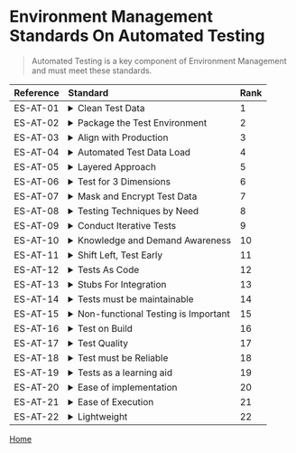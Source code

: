 # Environment Management Standards On Automated Testing

> Automated Testing is a key component of Environment Management and must meet these standards.

| Reference    | Standard                                                                  | Rank |
| :---         | :---                                                                      | :--- |
| ES-AT-01    | <details><summary>Clean Test Data</summary><p>Test data is clean, useful, and immediately available for teams</p></details>       | 1 |
| ES-AT-02    | <details><summary>Package the Test Environment</summary><p>Package the entire test environment, config, lookup data and code.</p></details>            | 2 |
| ES-AT-03    | <details><summary>Align with Production</summary><p>align correctly with the production/live environments, with minimal distortions and variations, to avoid bugs and failures in production</p></details>            | 3 |
| ES-AT-04    | <details><summary>Automated Test Data Load</summary><p>Test data loads and test data seeding must be automated</p></details>            | 4 |
| ES-AT-05    | <details><summary>Layered Approach</summary><p>Layer the testing from left to right (path to production) as unit, functional, regression, smoke, integration, validation, canary. </p></details>            | 5 |
| ES-AT-06    | <details><summary>Test for 3 Dimensions</summary><p>Test for Cost, Quality and Time</p></details>            | 6|
| ES-AT-07    | <details><summary>Mask and Encrypt Test Data</summary><p>Test data is a source for cyber threats and must be masked and encrypted.</p></details>            | 7 |
| ES-AT-08    | <details><summary>Testing Techniques by Need</summary><p>According to the need, pick out the testing techniques and implement them</p></details>            | 8 |
| ES-AT-09    | <details><summary>Conduct Iterative Tests</summary><p>Iterative tests increase the flexibility, find bugs quickly and adapt to scope change</p></details>            | 9 |
| ES-AT-10    | <details><summary>Knowledge and Demand Awareness</summary><p>Testers writing a test case should develop a knowledge base according to customer demands. Tests are meaningless otherwise.</p></details>            | 10 |
| ES-AT-11    | <details><summary>Shift Left, Test Early</summary><p>Fixing bugs or defects is easier at the early stages of the software development process, rather than at later stage</p></details>            | 11 |
| ES-AT-12    | <details><summary>Tests As Code</summary><p>Treat test environments as code by controlling their configurations, aligning them to production, and publishing to the clients that need them</p></details>            | 12 |
| ES-AT-13    | <details><summary>Stubs For Integration</summary><p>Identify and document all application dependencies, and ensuring that interfaces are either replicated or stubs are provided to support integration testing</p></details>            | 13 |
| ES-AT-14    | <details><summary>Tests must be maintainable</summary><p>Automation should also take into account the maintenance of the test scenarios and should be adaptable to changes</p></details>            | 14 |
| ES-AT-15    | <details><summary>Non-functional Testing is Important</summary><p>Security, stability, and performance must also be tested</p></details>            | 15 |
| ES-AT-16    | <details><summary>Test on Build</summary><p>The test automation should be scheduled with Continuous Integration</p></details>            | 16 |
| ES-AT-17    | <details><summary>Test Quality</summary><p>Tests should improve quality</p></details>            | 17 |
| ES-AT-18    | <details><summary>Test must be Reliable</summary><p>Tests should reduce the risk of introducing failures.</p></details>            | 18 |
| ES-AT-19    | <details><summary>Tests as a learning aid</summary><p>Testing helps to understand the code</p></details>            | 19 |
| ES-AT-20    | <details><summary>Ease of implementation</summary><p>Tests must be easy to write</p></details>            | 20 |
| ES-AT-21    | <details><summary>Ease of Execution</summary><p>A test suite must be easy to run</p></details>            | 21 |
| ES-AT-22    | <details><summary>Lightweight</summary><p>A test suite should need minimal maintenance</p></details>            | 22 |


[Home](standards.mdx)